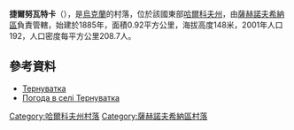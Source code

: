 {{coord|49|3|25|N|35|48|15|E|scale:100000_region:UA|display=title}}

'''捷爾努瓦特卡'''（{{lang-uk|Тернуватка}}），是[[烏克蘭|烏克蘭]]的村落，位於該國東部[[哈爾科夫州|哈爾科夫州]]，由[[薩赫諾夫希納區|薩赫諾夫希納區]]負責管轄，始建於1885年，面積0.92平方公里，海拔高度148米，2001年人口192，人口密度每平方公里208.7人。

==參考資料==
*[http://w1.c1.rada.gov.ua/pls/z7502/A005?rdat1=09.01.2009&rf7571=33981 Тернуватка]{{dead link|date=2018年3月 |bot=InternetArchiveBot |fix-attempted=yes }}
* [http://weather.in.ua/ua/har'kovskaja/26057 Погода в селі Тернуватка] {{Wayback|url=http://weather.in.ua/ua/har%27kovskaja/26057 |date=20160323040511 }}

{{DEFAULTSORT:Тернуватка}}
[[Category:哈爾科夫州村落|Category:哈爾科夫州村落]]
[[Category:薩赫諾夫希納區村落|Category:薩赫諾夫希納區村落]]


{{Kharkiv-geo-stub}}
